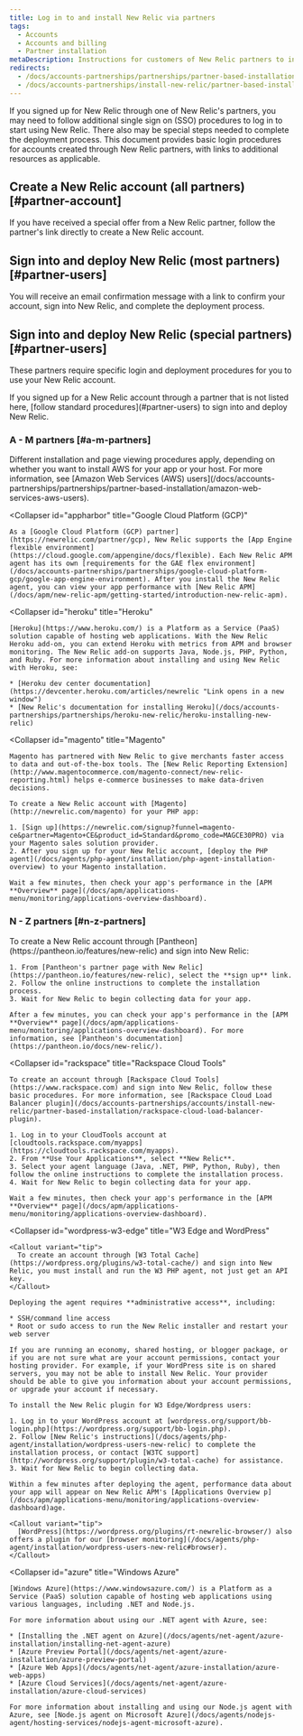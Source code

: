 ```yaml
---
title: Log in to and install New Relic via partners
tags:
  - Accounts
  - Accounts and billing
  - Partner installation
metaDescription: Instructions for customers of New Relic partners to install New Relic through the partner and view New Relic page data.
redirects:
  - /docs/accounts-partnerships/partnerships/partner-based-installation/log-install-new-relic-partners
  - /docs/accounts-partnerships/install-new-relic/partner-based-installation/log-install-new-relic-partners
---
```


If you signed up for New Relic through one of New Relic's partners, you may need to follow additional single sign on (SSO) procedures to log in to start using New Relic. There also may be special steps needed to complete the deployment process. This document provides basic login procedures for accounts created through New Relic partners, with links to additional resources as applicable.

## Create a New Relic account (all partners) [#partner-account]

If you have received a special offer from a New Relic partner, follow the partner's link directly to create a New Relic account.

## Sign into and deploy New Relic (most partners) [#partner-users]

You will receive an email confirmation message with a link to confirm your account, sign into New Relic, and complete the deployment process.

## Sign into and deploy New Relic (special partners) [#partner-users]

These partners require specific login and deployment procedures for you to use your New Relic account.

<Callout variant="tip">
  If you signed up for a New Relic account through a partner that is not listed here, [follow standard procedures](#partner-users) to sign into and deploy New Relic.
</Callout>

### A - M partners [#a-m-partners]

<CollapserGroup>
  <Collapser
    id="aws"
    title="Amazon Web Services (AWS)"
  >
    Different installation and page viewing procedures apply, depending on whether you want to install AWS for your app or your host. For more information, see [Amazon Web Services (AWS) users](/docs/accounts-partnerships/partnerships/partner-based-installation/amazon-web-services-aws-users).
  </Collapser>

  <Collapser
    id="appharbor"
    title="Google Cloud Platform (GCP)"
  >
    As a [Google Cloud Platform (GCP) partner](https://newrelic.com/partner/gcp), New Relic supports the [App Engine flexible environment](https://cloud.google.com/appengine/docs/flexible). Each New Relic APM agent has its own [requirements for the GAE flex environment](/docs/accounts-partnerships/partnerships/google-cloud-platform-gcp/google-app-engine-environment). After you install the New Relic agent, you can view your app performance with [New Relic APM](/docs/apm/new-relic-apm/getting-started/introduction-new-relic-apm).
  </Collapser>

  <Collapser
    id="heroku"
    title="Heroku"
  >
    [Heroku](https://www.heroku.com/) is a Platform as a Service (PaaS) solution capable of hosting web applications. With the New Relic Heroku add-on, you can extend Heroku with metrics from APM and browser monitoring. The New Relic add-on supports Java, Node.js, PHP, Python, and Ruby. For more information about installing and using New Relic with Heroku, see:

    * [Heroku dev center documentation](https://devcenter.heroku.com/articles/newrelic "Link opens in a new window")
    * [New Relic's documentation for installing Heroku](/docs/accounts-partnerships/partnerships/heroku-new-relic/heroku-installing-new-relic)
  </Collapser>

  <Collapser
    id="magento"
    title="Magento"
  >
    Magento has partnered with New Relic to give merchants faster access to data and out-of-the-box tools. The [New Relic Reporting Extension](http://www.magentocommerce.com/magento-connect/new-relic-reporting.html) helps e-commerce businesses to make data-driven decisions.

    To create a New Relic account with [Magento](http://newrelic.com/magento) for your PHP app:

    1. [Sign up](https://newrelic.com/signup?funnel=magento-ce&partner=Magento+CE&product_id=Standard&promo_code=MAGCE30PRO) via your Magento sales solution provider.
    2. After you sign up for your New Relic account, [deploy the PHP agent](/docs/agents/php-agent/installation/php-agent-installation-overview) to your Magento installation.

    Wait a few minutes, then check your app's performance in the [APM **Overview** page](/docs/apm/applications-menu/monitoring/applications-overview-dashboard).
  </Collapser>
</CollapserGroup>

### N - Z partners [#n-z-partners]

<CollapserGroup>
  <Collapser
    id="network-redux"
    title="Pantheon"
  >
    To create a New Relic account through [Pantheon](https://pantheon.io/features/new-relic) and sign into New Relic:

    1. From [Pantheon's partner page with New Relic](https://pantheon.io/features/new-relic), select the **sign up** link.
    2. Follow the online instructions to complete the installation process.
    3. Wait for New Relic to begin collecting data for your app.

    After a few minutes, you can check your app's performance in the [APM **Overview** page](/docs/apm/applications-menu/monitoring/applications-overview-dashboard). For more information, see [Pantheon's documentation](https://pantheon.io/docs/new-relic/).
  </Collapser>

  <Collapser
    id="rackspace"
    title="Rackspace Cloud Tools"
  >
    To create an account through [Rackspace Cloud Tools](https://www.rackspace.com) and sign into New Relic, follow these basic procedures. For more information, see [Rackspace Cloud Load Balancer plugin](/docs/accounts-partnerships/accounts/install-new-relic/partner-based-installation/rackspace-cloud-load-balancer-plugin).

    1. Log in to your CloudTools account at [cloudtools.rackspace.com/myapps](https://cloudtools.rackspace.com/myapps).
    2. From **Use Your Applications**, select **New Relic**.
    3. Select your agent language (Java, .NET, PHP, Python, Ruby), then follow the online instructions to complete the installation process.
    4. Wait for New Relic to begin collecting data for your app.

    Wait a few minutes, then check your app's performance in the [APM **Overview** page](/docs/apm/applications-menu/monitoring/applications-overview-dashboard).
  </Collapser>

  <Collapser
    id="wordpress-w3-edge"
    title="W3 Edge and WordPress"
  >
    <Callout variant="tip">
      To create an account through [W3 Total Cache](https://wordpress.org/plugins/w3-total-cache/) and sign into New Relic, you must install and run the W3 PHP agent, not just get an API key.
    </Callout>

    Deploying the agent requires **administrative access**, including:

    * SSH/command line access
    * Root or sudo access to run the New Relic installer and restart your web server

    If you are running an economy, shared hosting, or blogger package, or if you are not sure what are your account permissions, contact your hosting provider. For example, if your WordPress site is on shared servers, you may not be able to install New Relic. Your provider should be able to give you information about your account permissions, or upgrade your account if necessary.

    To install the New Relic plugin for W3 Edge/Wordpress users:

    1. Log in to your WordPress account at [wordpress.org/support/bb-login.php](https://wordpress.org/support/bb-login.php).
    2. Follow [New Relic's instructions](/docs/agents/php-agent/installation/wordpress-users-new-relic) to complete the installation process, or contact [W3TC support](http://wordpress.org/support/plugin/w3-total-cache) for assistance.
    3. Wait for New Relic to begin collecting data.

    Within a few minutes after deploying the agent, performance data about your app will appear on New Relic APM's [Applications Overview p](/docs/apm/applications-menu/monitoring/applications-overview-dashboard)age.

    <Callout variant="tip">
      [WordPress](https://wordpress.org/plugins/rt-newrelic-browser/) also offers a plugin for our [browser monitoring](/docs/agents/php-agent/installation/wordpress-users-new-relic#browser).
    </Callout>
  </Collapser>

  <Collapser
    id="azure"
    title="Windows Azure"
  >
    [Windows Azure](https://www.windowsazure.com/) is a Platform as a Service (PaaS) solution capable of hosting web applications using various languages, including .NET and Node.js.

    For more information about using our .NET agent with Azure, see:

    * [Installing the .NET agent on Azure](/docs/agents/net-agent/azure-installation/installing-net-agent-azure)
    * [Azure Preview Portal](/docs/agents/net-agent/azure-installation/azure-preview-portal)
    * [Azure Web Apps](/docs/agents/net-agent/azure-installation/azure-web-apps)
    * [Azure Cloud Services](/docs/agents/net-agent/azure-installation/azure-cloud-services)

    For more information about installing and using our Node.js agent with Azure, see [Node.js agent on Microsoft Azure](/docs/agents/nodejs-agent/hosting-services/nodejs-agent-microsoft-azure).
  </Collapser>
</CollapserGroup>
